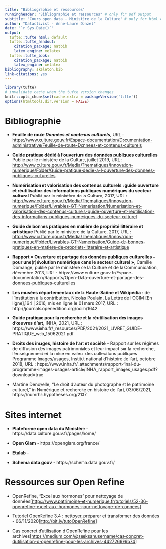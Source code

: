 ```yaml
---
title: "Bibliographie et ressources"
runningheader: "Bibliographie et ressources" # only for pdf output
subtitle: "Cours open data - Ministère de la Culture" # only for html output
author: "Datactivist - Anne-Laure Donzel"
date: "`r Sys.Date()`"
output:
  tufte::tufte_html: default
  tufte::tufte_handout:
    citation_package: natbib
    latex_engine: xelatex
  tufte::tufte_book:
    citation_package: natbib
    latex_engine: xelatex
bibliography: skeleton.bib
link-citations: yes
---
```


```r
library(tufte)
# invalidate cache when the tufte version changes
knitr::opts_chunk$set(cache.extra = packageVersion('tufte'))
options(htmltools.dir.version = FALSE)
```

# Bibliographie

- **Feuille de route *Données et contenus culturels***, URL : <https://www.culture.gouv.fr/Espace-documentation/Documentation-administrative/Feuille-de-route-Donnees-et-contenus-culturels>

-   **Guide pratique dédié à l'ouverture des données publiques
    culturelles** Publié par le ministère de la Culture, juillet 2019,
    URL :
    <http://www.culture.gouv.fr/Media/Thematiques/Innovation-numerique/Folder/Guide-pratique-dedie-a-l-ouverture-des-donnees-publiques-culturelles>

-   **Numérisation et valorisation des contenus culturels : guide
    ouverture et réutilisation des informations publiques numériques du
    secteur culturel** Publié par le ministère de la Culture, 2017, URL
    :
    <http://www.culture.gouv.fr/Media/Thematiques/Innovation-numerique/Folder/Livrables-GT-Numerisation/Numerisation-et-valorisation-des-contenus-culturels-guide-ouverture-et-reutilisation-des-informations-publiques-numeriques-du-secteur-culturel>

-   **Guide de bonnes pratiques en matière de propriété littéraire et
    artistique** Publié par le ministère de la Culture, 2017, URL :
    <http://www.culture.gouv.fr/Media/Thematiques/Innovation-numerique/Folder/Livrables-GT-Numerisation/Guide-de-bonnes-pratiques-en-matiere-de-propriete-litteraire-et-artistique>


- **Rapport « Ouverture et partage des données publiques culturelles – pour une(r)évolution numérique dans le secteur culturel »**, Camille Domange, publié par le ministère de la Culture et de la Communication, décembre 2013, URL : https://www.culture.gouv.fr/Espace-documentation/Rapports/Open-Data-ouverture-et-partage-des-donnees-publiques-culturelles

* **Les musées départementaux de la Haute-Saône et Wikipédia** : de l’institution à la contribution, Nicolas Poulain, La Lettre de l’OCIM [En ligne],164 | 2016, mis en ligne le 01 mars 2017, URL : http://journals.openedition.org/ocim/1642

* **Guide pratique pour la recherche et la réutilisation des images d’œuvres d’art**, INHA, 2021, URL : https://www.inha.fr/_resources/PDF/2021/2021_LIVRET_GUIDE-PRATIQUE_web_15062021.pdf

* **Droits des images, histoire de l’art et société** - Rapport sur les régimes de diffusion des images patrimoniales et leur impact sur la recherche, l’enseignement et la mise en valeur des collections publiques
Programme Images/usages, Institut national d’histoire de l’art, octobre 2018, URL : https://www.inha.fr/_attachments/rapport-final-du-programme-images-usages-article/INHA_rapport_images_usages.pdf?download=true

* Martine Denoyelle, "Le droit d’auteur du photographe et le patrimoine culturel," in Numérique et recherche en histoire de l'art, 03/06/2021, https://numrha.hypotheses.org/2137

# Sites internet

- **Plateforme open data du Ministère** - https://data.culture.gouv.fr/pages/home/

- **Open Glam** - https://openglam.org/france/

- **Etalab** -

- **Schema data.gouv** - https://schema.data.gouv.fr/

# Ressources sur Open Refine 

* OpenRefine, "Excel aux hormones" pour nettoyage de données[<https://www.patrimoine-et-numerique.fr/tutoriels/52-36-openrefine-excel-aux-hormones-pour-nettoyage-de-donnees>]

* Tutoriel OpenRefine 3.4 : nettoyer, préparer et transformer des données - 06/11/2020[<http://bit.ly/tutoOpenRefine>] 

* Cas concret d'utilisation d'OpenRefine pour les archives[[https://medium.com/\@seeksanusername/cas-concret-dutilisation-d-openrefine-pour-les-archives-442726996b74](https://medium.com/@seeksanusername/cas-concret-dutilisation-d-openrefine-pour-les-archives-442726996b74){.uri}]



